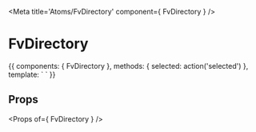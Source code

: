 
<Meta title='Atoms/FvDirectory' component={ FvDirectory } />

# FvDirectory

<Canvas>
<Story name='Common' height='150px'>{{
  components: { FvDirectory },
  methods: {
    selected: action('selected')
  },
  template: `<FvDirectory
    @user:selected="selected"
  >
  </FvDirectory>`
}}</Story>
</Canvas>

## Props

<Props of={ FvDirectory } />
